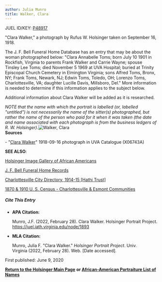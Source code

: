 ```yaml
---
author: Julia Munro
title: Walker, Clara
---
```

JUEL ID/KEY: [P48917](http://juel.iath.virginia.edu/public_person?person=48917 "P48917")

"Clara Walker," a photograph by Rufus W. Holsinger taken on September 16, 1918.

The J. F. Bell Funeral Home Database has an entry that may be about the woman photographed below: "Clara Annabelle Toms; born July 10 1901 in Rockfish, Virginia to parents Frank Walker and Carrie Wayne; spouse Tinsley Lee Toms; died November 5 1969 at UVA Hospital; buried at Trinity Episcopal Church Cemetery in Elmington Virginia; sons Alfred Toms, Bronx, NY; Frank Toms, Newark, NJ; Edwin Toms, Toledo, OH; Lorenzo Toms, Charlottesville, VA; daughter Lucille Davis, Millsboro, Del." More information is needed to determine if this information applies to the subject below.

Additional information about Clara Walker will be added as it is researched. 

_NOTE that the name with which the portrait is labelled (or, labelled "untitled") is not necessarily the name of the sitter(s) photographed, but rather the name of the person who paid for it when it was taken (the date and name associated with each photograph is from the business ledgers of R. W. Holsinger)._![Walker, Clara](https://iiif.lib.virginia.edu/iiif/uva-lib:1049754/full/778,561/0/default.jpg "Walker, Clara")  
**Sources**

\- "[Clara Walker](https://search.lib.virginia.edu/sources/images/items/uva-lib:1049754 "Walker, Clara")" 1918-09-16 photograph in UVA Catalogue (X06743A)

**SEE ALSO**:

[Holsinger Image Gallery of African Americans](http://rwholsingerphotos.org/images.php "Holsinger Image Gallery of African Americans")

[J. F. Bell Funeral Home Records](http://www2.vcdh.virginia.edu/afam/raceandplace/perl_scripts/funeral_search.html "J. F. Bell Funeral Home Database")

[Charlottesville City Directory, 1914-15 \[Hathi Trust\]](https://catalog.hathitrust.org/Record/101954103 "Charlottesville City Directory, 1914-15") 

[1870 & 1910 U. S. Census - Charlottesville & Esmont Communities](http://www2.vcdh.virginia.edu/afam/raceandplace/census/search_both.html "1870 & 1910 U. S. Census: Charlottesville and Esmont Communities")

##### **Cite This Entry**

*   **APA Citation:**
    
    Munro, J.F. (2022, February 28). Clara Walker. Holsinger Portrait Project. https://juel.iath.virginia.edu/node/1893
    
*   **MLA Citation:**
    
    Munro, Julia F. "Clara Walker." _Holsinger Portrait Project_. Univ. Virginia (2022, February 28). Web. \[Date accessed\].
    

First published: June 9, 2020

[**Return to the Holsinger Main Page**](http://juel.iath.virginia.edu/node/980) **or [African-American Portraiture List of Names](http://juel.iath.virginia.edu/node/996)**